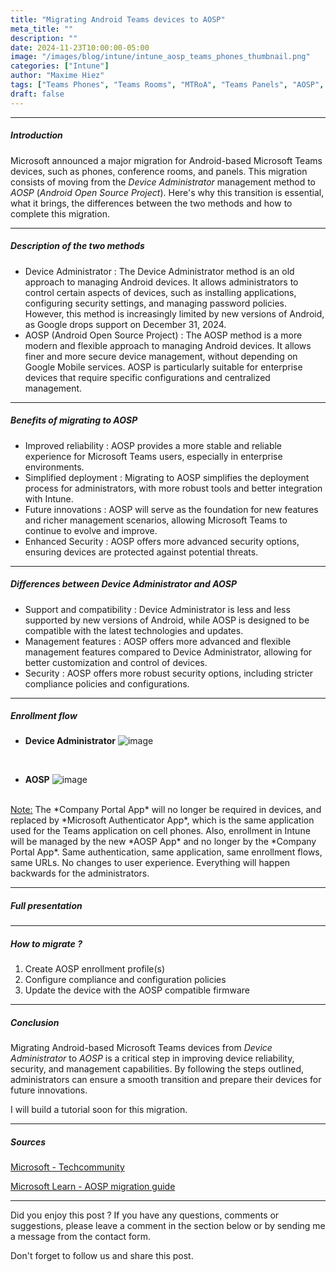 ```yaml
---
title: "Migrating Android Teams devices to AOSP"
meta_title: ""
description: ""
date: 2024-11-23T10:00:00-05:00
image: "/images/blog/intune/intune_aosp_teams_phones_thumbnail.png"
categories: ["Intune"]
author: "Maxime Hiez"
tags: ["Teams Phones", "Teams Rooms", "MTRoA", "Teams Panels", "AOSP", "Android"]
draft: false
---
```

---

##### Introduction
Microsoft announced a major migration for Android-based Microsoft Teams devices, such as phones, conference rooms, and panels. This migration consists of moving from the *Device Administrator* management method to *AOSP* (*Android Open Source Project*). Here's why this transition is essential, what it brings, the differences between the two methods and how to complete this migration.

---

##### Description of the two methods
- Device Administrator : The Device Administrator method is an old approach to managing Android devices. It allows administrators to control certain aspects of devices, such as installing applications, configuring security settings, and managing password policies. However, this method is increasingly limited by new versions of Android, as Google drops support on December 31, 2024.
- AOSP (Android Open Source Project) : The AOSP method is a more modern and flexible approach to managing Android devices. It allows finer and more secure device management, without depending on Google Mobile services. AOSP is particularly suitable for enterprise devices that require specific configurations and centralized management.

---

##### Benefits of migrating to AOSP
- Improved reliability : AOSP provides a more stable and reliable experience for Microsoft Teams users, especially in enterprise environments.
- Simplified deployment : Migrating to AOSP simplifies the deployment process for administrators, with more robust tools and better integration with Intune.
- Future innovations : AOSP will serve as the foundation for new features and richer management scenarios, allowing Microsoft Teams to continue to evolve and improve.
- Enhanced Security : AOSP offers more advanced security options, ensuring devices are protected against potential threats.

---

##### Differences between Device Administrator and AOSP
- Support and compatibility : Device Administrator is less and less supported by new versions of Android, while AOSP is designed to be compatible with the latest technologies and updates.
- Management features : AOSP offers more advanced and flexible management features compared to Device Administrator, allowing for better customization and control of devices.
- Security : AOSP offers more robust security options, including stricter compliance policies and configurations.

---

##### Enrollment flow
- **Device Administrator**
![image](/images/blog/intune/intune_aosp_teams_phones_001.png)

<br/>

- **AOSP**
![image](/images/blog/intune/intune_aosp_teams_phones_002.png)

<br/>
<u>Note:</u> The *Company Portal App* will no longer be required in devices, and replaced by *Microsoft Authenticator App*, which is the same application used for the Teams application on cell phones. Also, enrollment in Intune will be managed by the new *AOSP App* and no longer by the *Company Portal App*. Same authentication, same application, same enrollment flows, same URLs. No changes to user experience. Everything will happen backwards for the administrators.

---

##### Full presentation
<Youtube client:load id="3bFsvf_IUfw" title="AOSP for Microsoft Teams Devices - Teams Rooms Learning Hour October" />

---

##### How to migrate ?
1. Create AOSP enrollment profile(s)
2. Configure compliance and configuration policies
3. Update the device with the AOSP compatible firmware

---

##### Conclusion
Migrating Android-based Microsoft Teams devices from *Device Administrator* to *AOSP* is a critical step in improving device reliability, security, and management capabilities. By following the steps outlined, administrators can ensure a smooth transition and prepare their devices for future innovations.

I will build a tutorial soon for this migration.

---

##### Sources
[Microsoft - Techcommunity](https://techcommunity.microsoft.com/blog/microsoftteamssupport/moving-teams-android-devices-to-aosp-device-management/4140893)

[Microsoft Learn - AOSP migration guide](https://learn.microsoft.com/en-us/microsoftteams/rooms/android-migration-guide)

---


Did you enjoy this post ? If you have any questions, comments or suggestions, please leave a comment in the section below or by sending me a message from the contact form.

Don't forget to follow us and share this post.